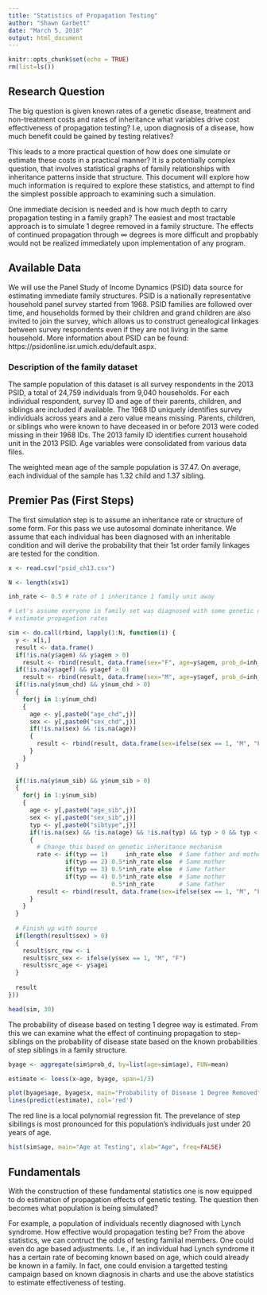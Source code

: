 ```yaml
---
title: "Statistics of Propagation Testing"
author: "Shawn Garbett"
date: "March 5, 2018"
output: html_document
---
```


```r
knitr::opts_chunk$set(echo = TRUE)
rm(list=ls())
```

## Research Question 

The big question is given known rates of a genetic disease, treatment and non-treatment costs and rates of inheritance what variables drive cost effectiveness of propagation testing? I.e, upon diagnosis of a disease, how much benefit could be gained by testing relatives?

This leads to a more practical question of how does one simulate or estimate these costs in a practical manner? It is a potentially complex question, that involves statistical graphs of family relationships with inheritance patterns inside that structure. This document will explore how much information is required to explore these statistics, and attempt to find the simplest possible approach to examining such a simulation.

One immediate decision is needed and is how much depth to carry propagation testing in a family graph? The easiest and most tractable approach is to simulate 1 degree removed in a family structure. The effects of continued propagation through $\infty$ degrees is more difficult and propbably would not be realized immediately upon implementation of any program.

## Available Data

We will use the Panel Study of Income Dynamics (PSID) data source for estimating immediate family structures. PSID is a nationally representative household panel survey started from 1968. PSID families are followed over time, and households formed by their children and grand children are also invited to join the survey, which allows us to construct genealogical linkages between survey respondents even if they are not living in the same household. More information about PSID can be found: https://psidonline.isr.umich.edu/default.aspx.

### Description of the family dataset

The sample population of this dataset is all survey respondents in the 2013 PSID, a total of 24,759 individuals from 9,040 households. For each individual respondent, survey ID and age of their parents, children, and siblings are included if available. The 1968 ID uniquely identifies survey individuals across years and a zero value means missing. Parents, children, or siblings who were known to have deceased in or before 2013 were coded missing in their 1968 IDs. The 2013 family ID identifies current household unit in the 2013 PSID. Age variables were consolidated from various data files. 

The weighted mean age of the sample population is 37.47. On average, each individual of the sample has 1.32 child and 1.37 sibling.

## Premier Pas (First Steps)
 
The first simulation step is to assume an inheritance rate or structure of some form. For this pass we use autosomal dominate inheritance. We assume that each individual has been diagnosed with an inheritable condition and will derive the probability that their 1st order family linkages are tested for the condition.

```r
x <- read.csv("psid_ch13.csv")

N <- length(x$v1)

inh_rate <- 0.5 # rate of 1 inheritance 1 family unit away

# Let's assume everyone in family set was diagnosed with some genetic condition and
# estimate propagation rates

sim <- do.call(rbind, lapply(1:N, function(i) {
  y <- x[i,]
  result <- data.frame()
  if(!is.na(y$agem) && y$agem > 0)
    result <- rbind(result, data.frame(sex="F", age=y$agem, prob_d=inh_rate))
  if(!is.na(y$agef) && y$agef > 0)
    result <- rbind(result, data.frame(sex="M", age=y$agef, prob_d=inh_rate))
  if(!is.na(y$num_chd) && y$num_chd > 0)
  {
    for(j in 1:y$num_chd)
    {
      age <- y[,paste0("age_chd",j)]
      sex <- y[,paste0("sex_chd",j)]
      if(!is.na(sex) && !is.na(age))
      {
        result <- rbind(result, data.frame(sex=ifelse(sex == 1, "M", "F"), age=age, prob_d=inh_rate))
      }
    }
  }
  
  if(!is.na(y$num_sib) && y$num_sib > 0)
  {
    for(j in 1:y$num_sib)
    {
      age <- y[,paste0("age_sib",j)]
      sex <- y[,paste0("sex_sib",j)]
      typ <- y[,paste0("sibtype",j)]
      if(!is.na(sex) && !is.na(age) && !is.na(typ) && typ > 0 && typ < 6)
      {
        # Change this based on genetic inheritance mechanism
        rate <- if(typ == 1)     inh_rate else  # Same father and mother
                if(typ == 2) 0.5*inh_rate else  # Same mother
                if(typ == 3) 0.5*inh_rate else  # Same father
                if(typ == 4) 0.5*inh_rate else  # Same mother
                             0.5*inh_rate       # Same father
        result <- rbind(result, data.frame(sex=ifelse(sex == 1, "M", "F"), age=age, prob_d=rate))
      }
    }
  }
  
  # Finish up with source
  if(length(result$sex) > 0)
  {
    result$src_row <- i
    result$src_sex <- ifelse(y$sex == 1, "M", "F")
    result$src_age <- y$agei
  }
  
  result
}))

head(sim, 30)
```

The probability of disease based on testing 1 degree way is estimated. From this we can examine what the effect of continuing propagation to step-siblings on the probability of disease state based on the known probabilities of step siblings in a family structure.

```r
byage <- aggregate(sim$prob_d, by=list(age=sim$age), FUN=mean)

estimate <- loess(x~age, byage, span=1/3)

plot(byage$age, byage$x, main="Probability of Disease 1 Degree Removed", xlab="Age", ylab="Probability")
lines(predict(estimate), col='red')
```

The red line is a local polynomial regression fit. The prevelance of step sibilings is most pronounced for this population's individuals just under 20 years of age.

```r
hist(sim$age, main="Age at Testing", xlab="Age", freq=FALSE)
```

## Fundamentals

With the construction of these fundamental statistics one is now equipped to do estimation of propagation effects of genetic testing. The question then becomes what population is being simulated?

For example, a population of individuals recently diagnosed with Lynch syndrome. How effective would propagation testing be? From the above statistics, we can contruct the odds of testing familial members. One could even do age based adjustments. I.e., if an individual had Lynch syndrome it has a certain rate of becoming known based on age, which could already be known in a family. In fact, one could envision a targetted testing campaign based on known diagnosis in charts and use the above statistics to estimate effectiveness of testing.


